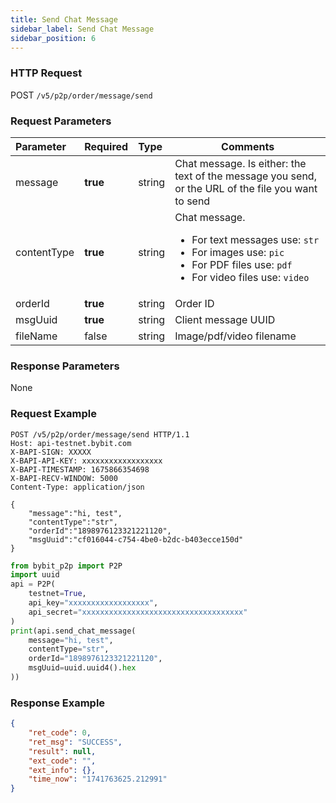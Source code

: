 ```yaml
---
title: Send Chat Message
sidebar_label: Send Chat Message
sidebar_position: 6
---
```


### HTTP Request
POST `/v5/p2p/order/message/send`

### Request Parameters
| Parameter | Required | Type | Comments|
|:----- |:-------|:-----|------ |
|message|**true** |string |Chat message. Is either: the text of the message you send, or the URL of the file you want to send|
|contentType|**true** |string |Chat message. <ul><li>For text messages use: `str`</li><li>For images use: `pic`</li><li>For PDF files use: `pdf`</li><li>For video files use: `video`</li></ul>|
|orderId|**true** |string |Order ID |
|msgUuid|**true** |string |Client message UUID |
|fileName|false |string |Image/pdf/video filename |

### Response Parameters
None

### Request Example

<Tabs groupId="programming-languages">
<TabItem value="http" label="HTTP">

```http
POST /v5/p2p/order/message/send HTTP/1.1
Host: api-testnet.bybit.com
X-BAPI-SIGN: XXXXX
X-BAPI-API-KEY: xxxxxxxxxxxxxxxxxx
X-BAPI-TIMESTAMP: 1675866354698
X-BAPI-RECV-WINDOW: 5000
Content-Type: application/json

{
    "message":"hi, test",
    "contentType":"str",
    "orderId":"1898976123321221120",
    "msgUuid":"cf016044-c754-4be0-b2dc-b403ecce150d"
}
```

</TabItem>
<TabItem value="python" label="Python">

```python
from bybit_p2p import P2P
import uuid
api = P2P(
    testnet=True,
    api_key="xxxxxxxxxxxxxxxxxx",
    api_secret="xxxxxxxxxxxxxxxxxxxxxxxxxxxxxxxxxxxx"
)
print(api.send_chat_message(
    message="hi, test",
    contentType="str",
    orderId="1898976123321221120",
    msgUuid=uuid.uuid4().hex
))
```

</TabItem>
</Tabs>

### Response Example

```json
{
    "ret_code": 0,
    "ret_msg": "SUCCESS",
    "result": null,
    "ext_code": "",
    "ext_info": {},
    "time_now": "1741763625.212991"
}
```
